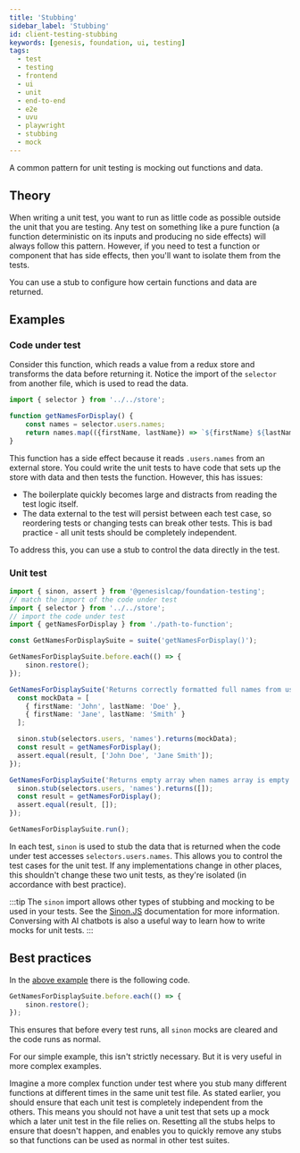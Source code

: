 ```yaml
---
title: 'Stubbing'
sidebar_label: 'Stubbing'
id: client-testing-stubbing
keywords: [genesis, foundation, ui, testing]
tags:
  - test
  - testing
  - frontend
  - ui
  - unit
  - end-to-end
  - e2e
  - uvu
  - playwright
  - stubbing
  - mock
---
```


A common pattern for unit testing is mocking out functions and data.

## Theory

When writing a unit test, you want to run as little code as possible outside the unit that you are testing. Any test on something like a pure function (a function deterministic on its inputs and producing no side effects) will always follow this pattern. However, if you need to test a function or component that has side effects, then you'll want to isolate them from the tests.

You can use a stub to configure how certain functions and data are returned.

## Examples

### Code under test

Consider this function, which reads a value from a redux store and transforms the data before returning it. Notice the import of the `selector` from another file, which is used to read the data.

```typescript
import { selector } from '../../store';

function getNamesForDisplay() {
    const names = selector.users.names;
    return names.map(({firstName, lastName}) => `${firstName} ${lastName}`)
}
```

This function has a side effect because it reads `.users.names` from an external store. You could write the unit tests to have code that sets up the store with data and then tests the function. However, this has issues:

- The boilerplate quickly becomes large and distracts from reading the test logic itself.
- The data external to the test will persist between each test case, so reordering tests or changing tests can break other tests. This is bad practice - all unit tests should be completely independent.

To address this, you can use a stub to control the data directly in the test.

### Unit test

```typescript
import { sinon, assert } from '@genesislcap/foundation-testing';
// match the import of the code under test
import { selector } from '../../store';
// import the code under test
import { getNamesForDisplay } from './path-to-function';

const GetNamesForDisplaySuite = suite('getNamesForDisplay()');

GetNamesForDisplaySuite.before.each(() => {
    sinon.restore();
});

GetNamesForDisplaySuite('Returns correctly formatted full names from user names array', () => {
  const mockData = [
    { firstName: 'John', lastName: 'Doe' },
    { firstName: 'Jane', lastName: 'Smith' }
  ];

  sinon.stub(selectors.users, 'names').returns(mockData);
  const result = getNamesForDisplay();
  assert.equal(result, ['John Doe', 'Jane Smith']);
});

GetNamesForDisplaySuite('Returns empty array when names array is empty', () => {
  sinon.stub(selectors.users, 'names').returns([]);
  const result = getNamesForDisplay();
  assert.equal(result, []);
});

GetNamesForDisplaySuite.run();
```

In each test, `sinon` is used to stub the data that is returned when the code under test accesses `selectors.users.names`. This allows you to control the test cases for the unit test. If any implementations change in other places, this shouldn't change these two unit tests, as they're isolated (in accordance with best practice).

:::tip
The `sinon` import allows other types of stubbing and mocking to be used in your tests. See the [Sinon.JS](https://sinonjs.org/releases/v18/) documentation for more information. Conversing with AI chatbots is also a useful way to learn how to write mocks for unit tests.
:::

## Best practices

In the [above example](#unit-test) there is the following code.

```typescript
GetNamesForDisplaySuite.before.each(() => {
    sinon.restore();
});
```

This ensures that before every test runs, all `sinon` mocks are cleared and the code runs as normal. 

For our simple example, this isn't strictly necessary. But it is very useful in more complex examples. 

Imagine a more complex function under test where you stub many different functions at different times in the same unit test file. As stated earlier, you should ensure that each unit test is completely independent from the others. This means you should not have a unit test that sets up a mock which a later unit test in the file relies on. Resetting all the stubs helps to ensure that doesn't happen, and enables you to quickly remove any stubs so that functions can be used as normal in other test suites.
